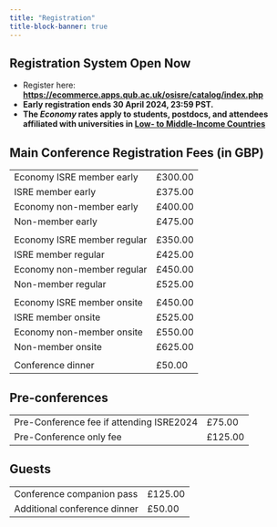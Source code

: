 ```yaml
---
title: "Registration"
title-block-banner: true
---
```


## Registration System Open Now

- Register here: **[https://ecommerce.apps.qub.ac.uk/osisre/catalog/index.php](https://ecommerce.apps.qub.ac.uk/osisre/catalog/index.php)**
- **Early registration ends 30 April 2024, 23:59 PST.**
- **The *Economy* rates apply to students, postdocs, and attendees affiliated with universities in [Low- to Middle-Income Countries](https://data.worldbank.org/country/XO)**

## Main Conference Registration Fees (in GBP)

|   |   |
|---|---|
|Economy ISRE member early |£300.00 |
|ISRE member early |£375.00|
|Economy non-member early |£400.00|
|Non-member early |£475.00|
|   |   |
|Economy ISRE member regular |£350.00|
|ISRE member regular |£425.00|
|Economy non-member regular |£450.00|
|Non-member regular |£525.00|
|   |   |
|Economy ISRE member onsite |£450.00|
|ISRE member onsite | £525.00|
|Economy non-member onsite |£550.00|
|Non-member onsite |£625.00|
|   |   |
|Conference dinner |£50.00|

## Pre-conferences

|   |   |
|---|---|
|Pre-Conference fee if attending ISRE2024 |£75.00 |
|Pre-Conference only fee |£125.00|

## Guests

|   |   |
|---|---|
|Conference companion pass |£125.00|
|Additional conference dinner |£50.00|

